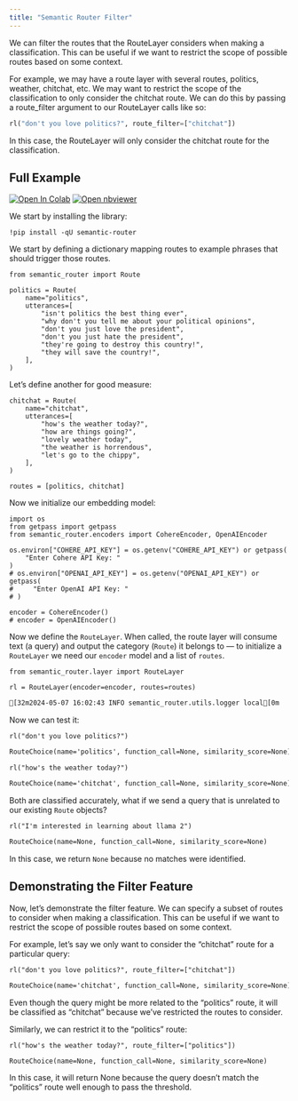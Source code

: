 ```yaml
---
title: "Semantic Router Filter"
---
```


We can filter the routes that the RouteLayer considers when making a
classification. This can be useful if we want to restrict the scope of
possible routes based on some context.

For example, we may have a route layer with several routes, politics,
weather, chitchat, etc. We may want to restrict the scope of the
classification to only consider the chitchat route. We can do this by
passing a route_filter argument to our RouteLayer calls like so:

```python
rl("don't you love politics?", route_filter=["chitchat"])
```

In this case, the RouteLayer will only consider the chitchat route
for the classification.

## Full Example

[![Open In Colab](https://colab.research.google.com/assets/colab-badge.svg)](https://colab.research.google.com/github/aurelio-labs/semantic-router/blob/main/docs/09-route-filter.ipynb) [![Open nbviewer](https://raw.githubusercontent.com/pinecone-io/examples/master/assets/nbviewer-shield.svg)](https://nbviewer.org/github/aurelio-labs/semantic-router/blob/main/docs/00-introduction.ipynb)

We start by installing the library:

```ipython3
!pip install -qU semantic-router
```

We start by defining a dictionary mapping routes to example phrases that
should trigger those routes.

```ipython3
from semantic_router import Route

politics = Route(
    name="politics",
    utterances=[
        "isn't politics the best thing ever",
        "why don't you tell me about your political opinions",
        "don't you just love the president",
        "don't you just hate the president",
        "they're going to destroy this country!",
        "they will save the country!",
    ],
)
```

Let’s define another for good measure:

```ipython3
chitchat = Route(
    name="chitchat",
    utterances=[
        "how's the weather today?",
        "how are things going?",
        "lovely weather today",
        "the weather is horrendous",
        "let's go to the chippy",
    ],
)

routes = [politics, chitchat]
```

Now we initialize our embedding model:

```ipython3
import os
from getpass import getpass
from semantic_router.encoders import CohereEncoder, OpenAIEncoder

os.environ["COHERE_API_KEY"] = os.getenv("COHERE_API_KEY") or getpass(
    "Enter Cohere API Key: "
)
# os.environ["OPENAI_API_KEY"] = os.getenv("OPENAI_API_KEY") or getpass(
#     "Enter OpenAI API Key: "
# )

encoder = CohereEncoder()
# encoder = OpenAIEncoder()
```

Now we define the `RouteLayer`. When called, the route layer will
consume text (a query) and output the category (`Route`) it belongs to
— to initialize a `RouteLayer` we need our `encoder` model and a
list of `routes`.

```ipython3
from semantic_router.layer import RouteLayer

rl = RouteLayer(encoder=encoder, routes=routes)
```

```default
[32m2024-05-07 16:02:43 INFO semantic_router.utils.logger local[0m
```

Now we can test it:

```ipython3
rl("don't you love politics?")
```

```default
RouteChoice(name='politics', function_call=None, similarity_score=None)
```

```ipython3
rl("how's the weather today?")
```

```default
RouteChoice(name='chitchat', function_call=None, similarity_score=None)
```

Both are classified accurately, what if we send a query that is
unrelated to our existing `Route` objects?

```ipython3
rl("I'm interested in learning about llama 2")
```

```default
RouteChoice(name=None, function_call=None, similarity_score=None)
```

In this case, we return `None` because no matches were identified.

## Demonstrating the Filter Feature

Now, let’s demonstrate the filter feature. We can specify a subset of
routes to consider when making a classification. This can be useful if
we want to restrict the scope of possible routes based on some context.

For example, let’s say we only want to consider the “chitchat” route for
a particular query:

```ipython3
rl("don't you love politics?", route_filter=["chitchat"])
```

```default
RouteChoice(name='chitchat', function_call=None, similarity_score=None)
```

Even though the query might be more related to the “politics” route, it
will be classified as “chitchat” because we’ve restricted the routes to
consider.

Similarly, we can restrict it to the “politics” route:

```ipython3
rl("how's the weather today?", route_filter=["politics"])
```

```default
RouteChoice(name=None, function_call=None, similarity_score=None)
```

In this case, it will return None because the query doesn’t match the
“politics” route well enough to pass the threshold.
